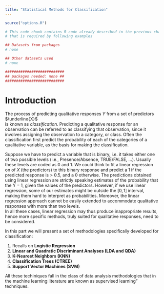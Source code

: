 ```yaml
---
title: "Statistical Methods for Classification"
---
```


```r
source("options.R")
```

```r
# This code chunk contains R code already described in the previous chapters
# that is required by following examples

## Datasets from packages
# none

## Other datasets used
# none

###########################
## packages needed: none ##
###########################
```


# Introduction

The process of predicting qualitative responses $Y$ from a set of predictors $\underline{X}$  
is known as *classification*. Predicting a
qualitative response for an observation can be referred to as
classifying that observation, since it involves assigning the
observation to a category, or class. Often the  classification first 
predict the probability of each
of the categories of a qualitative variable, as the basis for making
the classification.

Suppose we have to predict a variable that is binary, i.e. it takes either one of two
possible levels (i.e., Presence/Absence, TRUE/FALSE, ...). Usually these levels are
coded as 0 and 1. We could think to
fit a linear regression on of $X$ (the predictors) to this binary response and predict a 1 if the
predicted response is > 0.5, and a 0 otherwise. The predictions obtained
using linear regression are strictly speaking estimates of the probability
that the Y = 1, given the values of the predictors. However, if we use
linear regression, some of our estimates might be outside the $[0, 1]$
interval, making them hard to interpret as probabilities. Moreover, the
linear regression approach cannot be easily extended to accommodate
qualitative responses with more than two levels.  
In all these cases, linear regression may thus produce inappropriate results, hence 
more specific methods, truly suited for qualitative
responses, need to be considered.

In this part we will present a set of methodologies specifically developed for
classification:

1. Recalls on **Logistic Regression**
2. **Linear and Quadratic Discriminant Analyses (LDA and QDA)**
3. **K-Nearest Neighbors (KNN)**
4. **Classification Trees (CTREE)**
5. **Support Vector Machines (SVM)**

All these techiniques fall in the class of data analysis
methodologies that in the machine learning literature are known as
supervised learning" techniques.